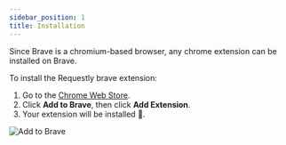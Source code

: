 ```yaml
---
sidebar_position: 1
title: Installation
---
```


Since Brave is a chromium-based browser, any chrome extension can be installed on Brave.

To install the Requestly brave extension:
<ol>
    <li>Go to the <a href="https://chrome.google.com/webstore/detail/redirect-url-modify-heade/mdnleldcmiljblolnjhpnblkcekpdkpa">Chrome Web Store</a>.</li>
    <li>Click <b>Add to Brave</b>, then click <b>Add Extension</b>.</li>
    <li>Your extension will be installed 🎉.</li>
</ol>

![Add to Brave](/img/docs/chrome-store.png)
